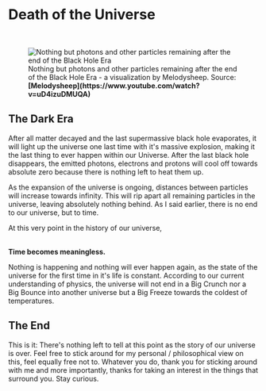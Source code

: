 
# Death of the Universe

<ReadingTime />
<AudioPlayer ident="death" />

<br/>
<figure>
<Image src={require(".//../../../resources/images/particles.png")} alt="Nothing but photons and other particles remaining after the end of the Black Hole Era" />
<figcaption style={{ color: "rgb(156, 156, 156)", fontSize: "14px", marginTop: "2px" }}>Nothing but photons and other particles remaining after the end of the Black Hole Era - a visualization by Melodysheep. Source: <strong>[Melodysheep](https://www.youtube.com/watch?v=uD4izuDMUQA)</strong></figcaption>
</figure>

## The Dark Era
After all matter decayed and the last supermassive black hole evaporates, it will light up the universe one last time with it's massive explosion, making it the last thing to ever happen within our Universe. After the last black hole disappears, the emitted photons, electrons and protons will cool off towards absolute zero because there is nothing left to heat them up. 

As the expansion of the universe is ongoing, distances between particles will increase towards infinity. This will rip apart all remaining particles in the universe, leaving absolutely nothing behind. As I said earlier, there is no end to our universe, but to time. 

At this very point in the history of our universe, <br /><br />

<strong>Time becomes meaningless.</strong>

Nothing is happening and nothing will ever happen again, as the state of the universe for the first time in it's life is constant. According to our current understanding of physics, the universe will not end in a Big Crunch nor a Big Bounce into another universe but a Big Freeze towards the coldest of temperatures.

## The End 
This is it: There's nothing left to tell at this point as the story of our universe is over. Feel free to stick around for my personal / philosophical view on this, feel equally free not to. Whatever you do, thank you for sticking around with me and more importantly, thanks for taking an interest in the things that surround you. Stay curious.


<SaveArticleSection article="future-death"/>

<Analytics />